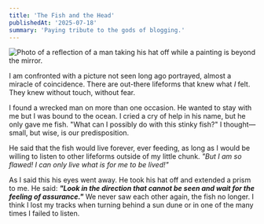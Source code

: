 ```yaml
---
title: 'The Fish and the Head'
publishedAt: '2025-07-18'
summary: 'Paying tribute to the gods of blogging.'
---
```

<Image
  src="/images/the-fish-and-the-head.JPG"
  alt="Photo of a reflection of a man taking his hat off while a painting is beyond the mirror."
  width={800}
  height={600}
  priority
/>

I am confronted with a picture not seen long ago portrayed, almost a miracle of coincidence. 
There are out-there lifeforms that knew what *I* felt. They knew without touch, without fear.

I found a wrecked man on more than one occasion. He wanted to stay with me but I was bound to the ocean. 
I cried a cry of help in his name, but he only gave me fish. "What can I possibly do with this stinky fish?" I thought—small, but wise, is our predisposition.

He said that the fish would live forever, ever feeding, as long as I would be willing to listen to other lifeforms outside of my little chunk.
*"But I am so flawed! I can only live what is for me to be lived!"* 

As I said this his eyes went away. He took his hat off and extended a prism to me. He said:
***"Look in the direction that cannot be seen and wait for the feeling of assurance."***
We never saw each other again, the fish no longer. 
I think I lost my tracks when turning behind a sun dune or in one of the many times I failed to listen.
